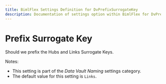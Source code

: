 ```yaml
---
title: BimlFlex Settings Definition for DvPrefixSurrogateKey
description: Documentation of settings option within BimlFlex for DvPrefixSurrogateKey
---
```

<head>
  <meta name="varigenceProduct" content="BimlFlex"></meta>
  <meta name="varigenceArticleType" content="Reference"></meta>
</head>

# Prefix Surrogate Key

Should we prefix the Hubs and Links Surrogate Keys.

Notes:

* This setting is part of the *Data Vault Naming* settings category.
* The default value for this setting is `Links`.
